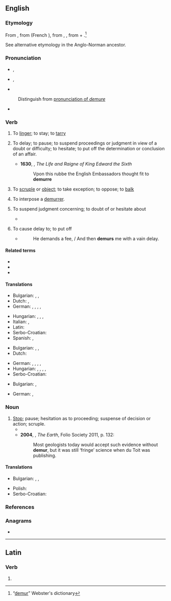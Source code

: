 ==English==

===Etymology===
{{root|en|ine-pro|*(s)mer-|id=remember}}
From {{etyl|xno|en}} {{m|fro|demorer}}, from {{etyl|fro|en}} {{m|fro|demorer}} (French {{m|fr|demeurer}}), from {{etyl|VL.|en}} {{m|la|demoro}}, {{etyl|la|en}}
{{m|la|demorari||to tarry}}, from {{m|la|de-}} + {{m|la|morari||to delay}}.<ref>“[https://web.archive.org/web/20090607094133/http://machaut.uchicago.edu/?action=search&word=demur&resource=Webster%27s&quicksearch=on demur]” Webster's dictionary</ref>

See alternative etymology in the Anglo-Norman ancestor.

===Pronunciation===
* {{a|RP}} {{enPR|dĭmûrʹ}}, {{IPA|en|/dɪˈmɜː/}}
* {{a|GenAm}} {{enPR|dĭmûrʹ}}, {{IPA|en|/dɪˈmɝ/}}
* {{rhymes|en|ɜː(ɹ)}}
: Distinguish from [[demure#Pronunciation|pronunciation of ''demure'']]
* {{audio|en|LL-Q1860 (eng)-Vealhurl-demur.wav |Audio (UK)}}

===Verb===
{{en-verb|++}}

# {{lb|en|intransitive|obsolete}} To [[linger]]; to stay; to [[tarry]]
# {{lb|en|intransitive}} To delay; to pause; to suspend proceedings or judgment in view of a doubt or difficulty; to hesitate; to put off the determination or conclusion of an affair.
#* '''1630''', {{w|John Hayward}}, ''The Life and Raigne of King Edward the Sixth''
#*: Vpon this rubbe the English Embassadors thought fit to '''demurre'''
# {{lb|en|intransitive}} To [[scruple]] or [[object]]; to take exception; to oppose; to [[balk]]
#: {{ux|en|I '''demur''' to that statement.}}
#: {{ux|en|The personnel '''demurred''' at the management's new scheme.}}
# {{lb|en|intransitive|legal}} To interpose a [[demurrer]].
# {{lb|en|transitive|obsolete}} To suspend judgment concerning; to doubt of or hesitate about
#* {{RQ:Milton Paradise Lost|book=IX|passage=The latter I '''demur''', for in their looks / Much reason, and in their actions, oft appears.}}
# {{lb|en|transitive|obsolete}} To cause delay to; to put off
#* {{RQ:Quarles Emblems}}
#*: He demands a fee, / And then '''demurs''' me with a vain delay.

====Related terms====
* {{l|en|demurrage}}
* {{l|en|demurral}}
* {{l|en|demurrer}}

====Translations====
{{trans-top|intransitive: To delay; to pause; to suspend proceedings}}
* Bulgarian: , {{t|bg|колебая се}}, {{t+|bg|отлагам}}
* Dutch: {{t+|nl|uitstellen}}, {{t+|nl|verdagen}}
* German: {{t+|de|vertagen}}, {{t+|de|aufschieben}}, {{t+|de|unterbrechen}}, {{t+|de|zögern}}, {{t+|de|verschieben}}
{{trans-mid}}
* Hungarian: {{t+|hu|halaszt}}, {{t+|hu|elhalaszt}}, {{t+|hu|elnapol}}, {{t+|hu|felfüggeszt}}
* Italian: {{t+|it|rimandare}}, {{t+|it|differire}}
* Latin: {{t|la|demoror}}
* Serbo-Croatian: {{t+|sh|kolebati se}}
* Spanish: {{t+|es|demorar}}, {{t+|es|atrasar}}
{{trans-bottom}}

{{trans-top|intransitive: To balk; to oppose.}}
* Bulgarian: , {{t|bg|противя се}}, {{t|bg|опъвам се}}
* Dutch: {{t|nl|verzet aantekenen}}
{{trans-mid}}
* German: {{t+|de|einwenden}}, {{t+|de|opponieren}}, {{t+|de|widersprechen}}, {{t|de|sich verweigern}}, {{t+|de|hindern}}
* Hungarian: {{t+|hu|tiltakozik}}, {{t+|hu|ellentmond}}, {{t+|hu|ellenkezik}}, {{t+|hu|kifogásol}}, {{t|hu|kifogást emel}}
* Serbo-Croatian: {{t+|sh|prigovarati}}
{{trans-bottom}}

{{trans-top|transitive, obsolete: To cause delay to; to put off}}
* Bulgarian: , {{t+|bg|отлагам}}
{{trans-mid}}
* German: {{t+|de|verzögern}}, {{t|de|hinauszögern}}
{{trans-bottom}}

===Noun===
{{en-noun}}

# [[Stop]]; pause; hesitation as to proceeding; suspense of decision or action; scruple.
#* {{RQ:Pope Arbuthnot|passage=All my '''demurs''' but double his attacks; At last he whispers, “Do; and we go snacks.”}}
#* '''2004''', {{w|Richard Fortey}}, ''The Earth'', Folio Society 2011, p. 132:
#*: Most geologists today would accept such evidence without '''demur''', but it was still ‘fringe’ science when du Toit was publishing.

====Translations====
{{trans-top|hesitation as to proceeding; suspense of decision or action; scruple}}
* Bulgarian: , {{t+|bg|колебание|n}}, {{t+|bg|скрупули|p}}
{{trans-mid}}
* Polish: {{t+|pl|obiekcja|f}}
* Serbo-Croatian: {{t+|sh|kolebanje|n}}
{{trans-bottom}}

===References===
<references/>

===Anagrams===
* {{anagrams|en|a=demru|MUDer|mured}}

----

==Latin==

===Verb===
{{la-verb-form|dēmur}}

# {{inflection of|la|dō||1|p|pres|pasv|subj}}